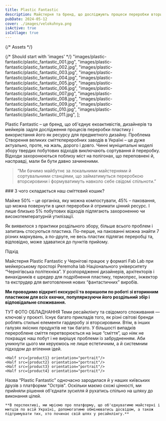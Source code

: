 ```yaml
---
title: Plastic Fantastic
description: Майстерня та бренд, що досліджують процеси переробки вторинного пластику і популяризують його використання як ресурсу для предметного дизайну.
pubDate: 2024-05-12
cover: ./images/velokuhnya.png
isActive: true
isCollage: true
---
```



{/* Assets */}

{/* Should start with 'images' */}
"images/plastic-fantastic/plastic_fantastic_001.jpg",
"images/plastic-fantastic/plastic_fantastic_002.jpg",
"images/plastic-fantastic/plastic_fantastic_003.jpg",
"images/plastic-fantastic/plastic_fantastic_004.jpg",
"images/plastic-fantastic/plastic_fantastic_005.jpg",
"images/plastic-fantastic/plastic_fantastic_006.jpg",
"images/plastic-fantastic/plastic_fantastic_007.jpg",
"images/plastic-fantastic/plastic_fantastic_008.jpg",
"images/plastic-fantastic/plastic_fantastic_009.jpg",
"images/plastic-fantastic/plastic_fantastic_010.jpg",
"images/plastic-fantastic/plastic_fantastic_011.jpg",
];

<Centered>
  <TextContent>
    Plastic Fantastic – це бренд, що об'єднує екоактивістів, дизайнерів та
    мейкерів задля дослідження процесів переробки пластику і використання його
    як ресурсу для предметного дизайну.
  </TextContent>
</Centered>

<Centered>
  <TextContent>
    <Badge>Проблема</Badge>
    Створення великих сміттєпереробних заводів в Україні – це дуже актуально, проте,
    на жаль, дорого і довго. Чинні муніципальні моделі збору твердих побутових відходів
    виключають сортування й переробку. Відходи захоронюються поблизу міст на полігонах,
    що переповнені й, насправді, мали би бути давно зачиненими.
  </TextContent>
</Centered>

<Centered>
  <Blockquote>
    <span>“</span>Ми бачимо майбутнє за локальними майстернями й сортувальними
    станціями, що займатимуться переробкою вторсировини і формуватимуть навколо
    себе свідомі спільноти.<span>”</span>
  </Blockquote>
</Centered>

<Centered>
  <TextContent>
### З чого складається наш сміттєвий кошик?

Майже 50% – це органіка, яку можна компостувати, 45% – паковання, що можна повернути в цикл переробки й отримати цінний ресурс. І лише близько 5% побутових відходів підлягають захороненню чи високотемпературній утилізації.

Як виявилося з практики роздільного збору, більше всього проблем і запитань стосуються пластика. По-перше, на пакованні можна знайти 7 різних маркувань, а по-друге, не весь пластик підлягає переробці та, відповідно, може здаватися до пунктів прийому.

  </TextContent>
</Centered>

<Centered>
  <PhotoGrid>
    <Full src={plasticTypes} orientation="square" />
  </PhotoGrid>
</Centered>

<Centered>
<TextContent>
  <Badge>Підхід</Badge>

Майстерня Plastic Fantastic у Чернігові працює у форматі Fab Lab при мейкерському просторі Peremoha lab Національного університету “Чернігівська політехніка”. У розпорядженні дизайнерів, архітекторів і винахідників є шредер для подрібнення пластику, термопрес, інжектор та екструдер для виготовлення нових “фантастичних” виробів.

**Ми проводимо відкриті екскурсії та воркшопи по роботі зі вторинним пластиком для всіх охочих, популяризуючи його роздільний збір і відповідальне споживання.**

</TextContent>

</Centered>

<Centered>
  <TextContent>ТУТ ФОТО ОБЛАДНАННЯ</TextContent>
</Centered>

<Centered>
  <TextContent>
    Теми ресайклінгу та свідомого споживання — ключові у проєкті. Існує багато
    прикладів того, як різні світові бренди роблять стильні елементи гардеробу
    зі вторсировини. Втім, в інших галузях якісних продуктів не так багато. У
    більшості випадків перероблене сміття перетворюється на інше “сміття”, що
    ніяк не покращує наш побут і не вирішує проблеми із забрудненням. Аби
    уникнути цього ми керуємось не лише естетичним, а й системним підходом до
    втілення ідей.
  </TextContent>
</Centered>

<Centered>
  <PhotoGrid>

    <Half src={product1} orientation="portrait"/>
    <Half src={product2} orientation="portrait"/>
    <Half src={product3} orientation="portrait"/>
    <Half src={product4} orientation="portrait"/>

  </PhotoGrid>
</Centered>

<Centered>
  <TextContent>
    Назва “Plastic Fantastic” одночасно зародилася й у наших київських друзів з платформи "Острів". Оскільки маємо схожі цінності, ми прийняли рішення об'єднати зусилля й рухатись спільно на шляху до виконання цілей.

    **В перспективі, ми мріємо про платформу, що об'єднуватиме майстерні і митців по всій Україні, допомогатиме обмінюватись досвідом, а також підтримувати тих, хто починає свій шлях у ресайклінгу.**

  </TextContent>
</Centered>

<Gallery imagePaths={workshopImages} />
